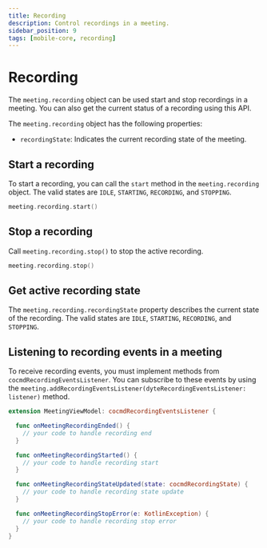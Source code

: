 ```yaml
---
title: Recording
description: Control recordings in a meeting.
sidebar_position: 9
tags: [mobile-core, recording]
---
```


# Recording

The `meeting.recording` object can be used start and stop recordings in a
meeting. You can also get the current status of a recording using this API.

The `meeting.recording` object has the following properties:

- `recordingState`: Indicates the current recording state of the meeting.

## Start a recording

To start a recording, you can call the `start` method in the `meeting.recording`
object. The valid states are `IDLE`, `STARTING`, `RECORDING`, and `STOPPING`.

```swift
meeting.recording.start()
```

## Stop a recording

Call `meeting.recording.stop()` to stop the active recording.

```swift
meeting.recording.stop()
```

## Get active recording state

The `meeting.recording.recordingState` property describes the current state of
the recording. The valid states are `IDLE`, `STARTING`, `RECORDING`, and
`STOPPING`.

## Listening to recording events in a meeting

To receive recording events, you must implement methods from `cocmdRecordingEventsListener`.
You can subscribe to these events by using the `meeting.addRecordingEventsListener(dyteRecordingEventsListener: listener)` method.

```swift
extension MeetingViewModel: cocmdRecordingEventsListener {

  func onMeetingRecordingEnded() {
    // your code to handle recording end
  }

  func onMeetingRecordingStarted() {
    // your code to handle recording start
  }

  func onMeetingRecordingStateUpdated(state: cocmdRecordingState) {
    // your code to handle recording state update
  }

  func onMeetingRecordingStopError(e: KotlinException) {
    // your code to handle recording stop error
  }
}
```

